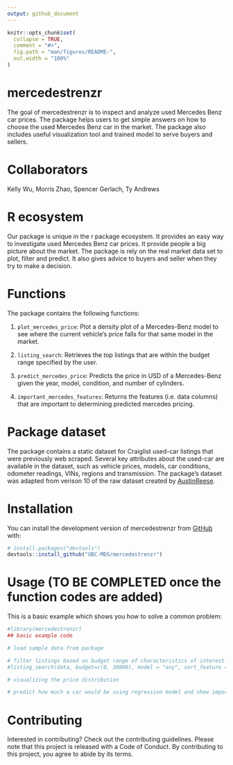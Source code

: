 ```yaml
---
output: github_document
---
```


<!-- README.md is generated from README.Rmd. Please edit that file -->

```r
knitr::opts_chunk$set(
  collapse = TRUE,
  comment = "#>",
  fig.path = "man/figures/README-",
  out.width = "100%"
)
```

# mercedestrenzr

<!-- badges: start -->
<!-- badges: end -->

The goal of mercedestrenzr is to inspect and analyze used Mercedes Benz car prices. The package helps users to get simple answers on how to choose the used Mercedes Benz car in the market. The package also includes useful visualization tool and trained model to serve buyers and sellers.

# Collaborators
Kelly Wu, Morris Zhao, Spencer Gerlach, Ty Andrews

# R ecosystem
Our package is unique in the r package ecosystem. It provides an easy way to investigate used Mercedes Benz car prices. It provide people a big picture about the market. The package is rely on the real market data set to plot, filter and predict. It also gives advice to buyers and seller when they try to make a decision.

# Functions
The package contains the following functions:

1. `plot_mercedes_price`: Plot a density plot of a Mercedes-Benz model to see where the current vehicle's price falls for that same model in the market.

2. `listing_search`: Retrieves the top listings that are within the budget range specified by the user.

3. `predict_mercedes_price`: Predicts the price in USD of a Mercedes-Benz given the year, model, condition, and number of cylinders.

4. `important_mercedes_features`: Returns the features (i.e. data columns) that are important to determining predicted mercedes pricing.

# Package dataset
The package contains a static dataset for Craiglist used-car listings that were previously web scraped. Several key attributes about the used-car are available in the dataset, such as vehicle prices, models, car conditions, odometer readings, VINs, regions and transmission. The package's dataset was adapted from verison 10 of the raw dataset created by [AustinReese](https://github.com/AustinReese/UsedVehicleSearch).


# Installation

You can install the development version of mercedestrenzr from [GitHub](https://github.com/) with:

``` r
# install.packages("devtools")
devtools::install_github("UBC-MDS/mercedestrenzr")
```

# Usage (TO BE COMPLETED once the function codes are added)

This is a basic example which shows you how to solve a common problem:

```r
#library(mercedestrenzr)
## basic example code

# load sample data from package

# filter listings based on budget range of characteristics of interest
#listing_search(data, budget=c(0, 30000), model = "any", sort_feature = "odometer", ascending = TRUE)

# visualizing the price distribution

# predict how much a car would be using regression model and show important features

```

# Contributing
Interested in contributing? Check out the contributing guidelines. Please note that this project is released with a Code of Conduct. By contributing to this project, you agree to abide by its terms.


